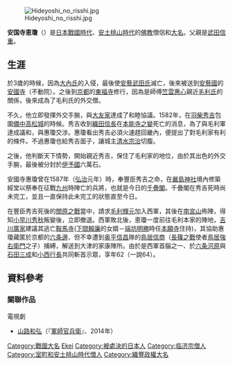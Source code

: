 {{japanese|japanese=安国寺 恵瓊|kana=あんこくじ えけい|romaji=Ankokuji Ekei}}
[[File:Hideyoshi_no_risshi.jpg|thumb]]

'''安国寺恵瓊'''（{{bd|1539年||1600年|11月6日|catIdx=Ankokuji, Ekei}}）是[[日本戰國時代|日本戰國時代]]、[[安土桃山時代|安土桃山時代]]的[[佛教|佛教]]僧侶和[[大名_(稱謂)|大名]]。父親是[[武田信重|武田信重]]。

==生涯==
於3歲的時候，因為[[大內氏|大內氏]]的入侵，最後使[[安藝武田氏|安藝武田氏]]滅亡，後來被送到[[安藝國|安藝國]]的[[不動院_(廣島市)|安國寺]]（不動院）。之後到[[京都|京都]]的[[東福寺|東福寺]]修行，因為是師傅[[竺雲惠心|竺雲惠心]]親近[[毛利氏|毛利氏]]的關係，後來成為了毛利氏的外交僧。

不久，他立即發揮外交手腕，與[[大友氏|大友家]]達成了和睦協議。1582年，在[[羽柴秀吉|羽柴秀吉]]包圍[[備中高松城|備中高松城]]的時候。秀吉收到[[織田信長|織田信長]]在[[本能寺之變|本能寺之變]]死亡的消息，為了與毛利軍達成議和，與惠瓊交涉。惠瓊看出秀吉必須火速趕回畿內，便提出了對毛利家有利的條件。不過惠瓊也給秀吉面子，讓城主[[清水宗治|清水宗治]]切腹。

之後，他判斷天下情勢，開始親近秀吉，保住了毛利家的地位，由於其出色的外交手腕，最後被分封於[[伊予國|伊予國]]六萬石。

安國寺惠瓊曾在1587年（[[弘治_(日本年號)|弘治]]元年）時，奉豐臣秀吉之命，在[[嚴島神社|嚴島神社]]境內修築經堂以祭奉在征戰[[九州_(日本)|九州]]時陣亡的兵將，也就是今日的[[千疊閣|千疊閣]]。千疊閣在秀吉死時尚未完工，並且一直保持此未完工的狀態直至今日。

在豐臣秀吉死後的[[關原之戰|關原之戰]]當中，請求[[毛利輝元|毛利輝元]]加入西軍，其後在[[南宮山|南宮山]]佈陣，得知[[小早川秀秋|小早川秀秋]]叛變後，立即撤退。西軍敗北後，恵瓊一度前往毛利本家的陣地，[[吉川廣家|吉川廣家]]建議其逃亡[[鞍馬寺|鞍馬寺]]([[下間賴廉|下間賴廉]]的女婿－[[端坊明勝|端坊明勝]]時任[[西本願寺|本願寺]]住持)，其協助惠瓊藏匿於京都的[[六条邊|六条邊]]、但不幸遭到[[奥平信昌|奥平信昌]]隊的[[鳥居信商|鳥居信商]]（[[長篠之戰|長篠之戰]]使者[[鳥居強右衛門|鳥居強右衛門]]之子）捕縛，解送到大津的家康陣所。由於是西軍首腦之一、於[[六条河原|六条河原]]與[[石田三成|石田三成]]和[[小西行長|小西行長]]共同斬首示眾，享年62（一說64）。

== 資料參考 ==
=== 關聯作品 ===
; 電視劇
* [[山路和弘|山路和弘]]（『[[軍師官兵衛|軍師官兵衛]]』、2014年）

{{Authority control}}
{{DEFAULTSORT:Ankokuji, Ekei}}
{{Japan-Daimyō-stub}}
[[Category:戰國大名|Category:戰國大名]]
[[Category:安藝武田氏|Ekei]]
[[Category:被處決的日本人|Category:被處決的日本人]]
[[Category:临济宗僧人|Category:临济宗僧人]]
[[Category:室町和安土桃山時代僧人|Category:室町和安土桃山時代僧人]]
[[Category:織豐政權大名|Category:織豐政權大名]]